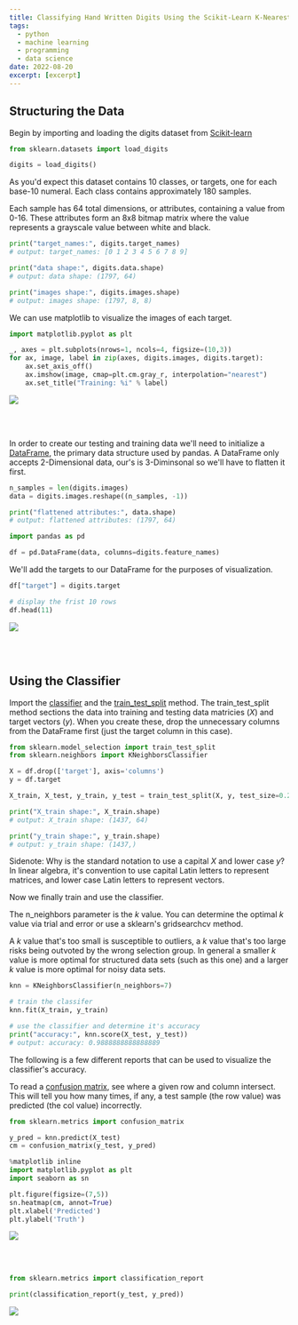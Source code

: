 ```yaml
---
title: Classifying Hand Written Digits Using the Scikit-Learn K-Nearest Neighbors Classifier
tags:
  - python
  - machine learning
  - programming
  - data science
date: 2022-08-20
excerpt: [excerpt]
---
```


## Structuring the Data

Begin by importing and loading the digits dataset from 
[Scikit-learn](https://scikit-learn.org/stable/modules/generated/sklearn.datasets.load_digits.html)

```python
from sklearn.datasets import load_digits

digits = load_digits()
```

As you'd expect this dataset contains 10 classes, or targets, one for each
base-10 numeral. Each class contains approximately 180 samples.

Each sample has 64 total dimensions, or attributes, containing a value from
0-16. These attributes form an 8x8 bitmap matrix where the value
represents a grayscale value between white and black.


```python
print("target_names:", digits.target_names)
# output: target_names: [0 1 2 3 4 5 6 7 8 9]

print("data shape:", digits.data.shape)
# output: data shape: (1797, 64)

print("images shape:", digits.images.shape)
# output: images shape: (1797, 8, 8)
```

We can use matplotlib to visualize the images of each target.

```python
import matplotlib.pyplot as plt

_, axes = plt.subplots(nrows=1, ncols=4, figsize=(10,3))
for ax, image, label in zip(axes, digits.images, digits.target):
    ax.set_axis_off()
    ax.imshow(image, cmap=plt.cm.gray_r, interpolation="nearest")
    ax.set_title("Training: %i" % label)
```

<Image src="/posts/Classifying-Hand-Written-Digits-Using-the-Scikit-Learn-K-Nearest-Neighbors-Classifier/imagePlot.png" 
    width={825*.55}
    height={234*.55}
/>

<br/>
<br/>

In order to create our testing and training data we'll need to initialize a
[DataFrame](https://pandas.pydata.org/docs/reference/api/pandas.DataFrame.html),
the primary data structure used by pandas. A DataFrame only accepts
2-Dimensional data, our's is 3-Diminsonal so we'll have to flatten it first.

```python
n_samples = len(digits.images)
data = digits.images.reshape((n_samples, -1))

print("flattened attributes:", data.shape)
# output: flattened attributes: (1797, 64)

import pandas as pd

df = pd.DataFrame(data, columns=digits.feature_names)
```

We'll add the targets to our DataFrame for the purposes of visualization.

```python
df["target"] = digits.target

# display the frist 10 rows
df.head(11)
```

<Image src="/posts/Classifying-Hand-Written-Digits-Using-the-Scikit-Learn-K-Nearest-Neighbors-Classifier/dataFrame.png" 
    width={779*.6}
    height={492*.6}
/>

<br/>
<br/>

## Using the Classifier

Import the [classifier](https://scikit-learn.org/stable/modules/generated/sklearn.neighbors.KNeighborsClassifier.html)
and the [train_test_split](https://scikit-learn.org/stable/modules/generated/sklearn.model_selection.train_test_split.html)
method. The train_test_split method sections the data into training and testing
data matricies ($X$) and target vectors ($y$). When you create these, drop the
unnecessary columns from the DataFrame first (just the target column in this case).

```python
from sklearn.model_selection import train_test_split
from sklearn.neighbors import KNeighborsClassifier

X = df.drop(['target'], axis='columns')
y = df.target

X_train, X_test, y_train, y_test = train_test_split(X, y, test_size=0.2, random_state=42)

print("X_train shape:", X_train.shape)
# output: X_train shape: (1437, 64)

print("y_train shape:", y_train.shape)
# output: y_train shape: (1437,)
```

Sidenote: Why is the standard notation to use a capital $X$ and lower case $y$?
In linear algebra, it's convention to use capital Latin letters to represent
matrices, and lower case Latin letters to represent vectors.

Now we finally train and use the classifier.

The n_neighbors parameter is the $k$ value. You can determine the optimal $k$
value via trial and error or use a sklearn's gridsearchcv method.

A $k$ value that's too small is susceptible to outliers, a $k$ value that's
too large risks being outvoted by the wrong selection group. In general a smaller
$k$ value is more optimal for structured data sets (such as this one) and a larger
$k$ value is more optimal for noisy data sets.

```python
knn = KNeighborsClassifier(n_neighbors=7)

# train the classifer
knn.fit(X_train, y_train)

# use the classifier and determine it's accuracy
print("accuracy:", knn.score(X_test, y_test))
# output: accuracy: 0.9888888888888889
```

The following is a few different reports that can be used to visualize the
classifier's accuracy.

To read a [confusion matrix](https://en.wikipedia.org/wiki/Confusion_matrix),
see where a given row and column intersect. This will tell you how many times,
if any, a test sample (the row value) was predicted (the col value) incorrectly.

```python
from sklearn.metrics import confusion_matrix

y_pred = knn.predict(X_test)
cm = confusion_matrix(y_test, y_pred)

%matplotlib inline
import matplotlib.pyplot as plt
import seaborn as sn

plt.figure(figsize=(7,5))
sn.heatmap(cm, annot=True)
plt.xlabel('Predicted')
plt.ylabel('Truth')
```

<Image src="/posts/Classifying-Hand-Written-Digits-Using-the-Scikit-Learn-K-Nearest-Neighbors-Classifier/confusionMatrix.png" 
    width={637*.6}
    height={493*.6}
/>

<br/>
<br/>

```python
from sklearn.metrics import classification_report

print(classification_report(y_test, y_pred))
```

<Image src="/posts/Classifying-Hand-Written-Digits-Using-the-Scikit-Learn-K-Nearest-Neighbors-Classifier/classificationReport.png" 
    width={667*.6}
    height={422*.6}
/>
